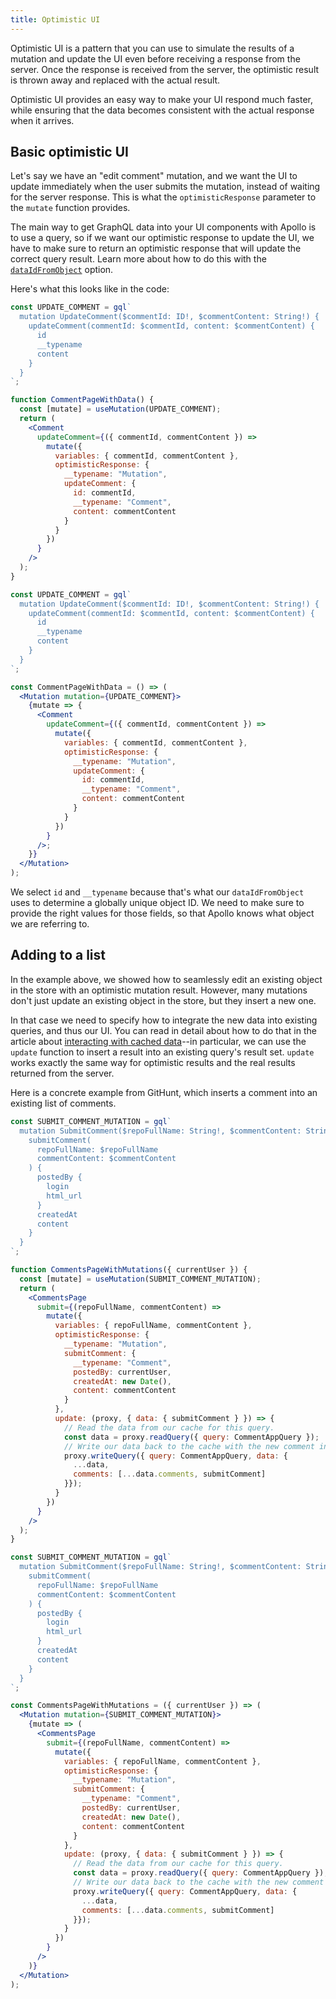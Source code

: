 ```yaml
---
title: Optimistic UI
---
```


Optimistic UI is a pattern that you can use to simulate the results of a mutation and update the UI even before receiving a response from the server. Once the response is received from the server, the optimistic result is thrown away and replaced with the actual result.

Optimistic UI provides an easy way to make your UI respond much faster, while ensuring that the data becomes consistent with the actual response when it arrives.

## Basic optimistic UI

Let's say we have an "edit comment" mutation, and we want the UI to update immediately when the user submits the mutation, instead of waiting for the server response. This is what the `optimisticResponse` parameter to the `mutate` function provides.

The main way to get GraphQL data into your UI components with Apollo is to use a query, so if we want our optimistic response to update the UI, we have to make sure to return an optimistic response that will update the correct query result. Learn more about how to do this with the [`dataIdFromObject`](../caching/cache-configuration/#data-normalization) option.

Here's what this looks like in the code:

<MultiCodeBlock>
<div data-language="hooks-js">

```jsx
const UPDATE_COMMENT = gql`
  mutation UpdateComment($commentId: ID!, $commentContent: String!) {
    updateComment(commentId: $commentId, content: $commentContent) {
      id
      __typename
      content
    }
  }
`;

function CommentPageWithData() {
  const [mutate] = useMutation(UPDATE_COMMENT);
  return (
    <Comment
      updateComment={({ commentId, commentContent }) =>
        mutate({
          variables: { commentId, commentContent },
          optimisticResponse: {
            __typename: "Mutation",
            updateComment: {
              id: commentId,
              __typename: "Comment",
              content: commentContent
            }
          }
        })
      }
    />
  );
}
```

</div>
<div data-language="js">

```jsx
const UPDATE_COMMENT = gql`
  mutation UpdateComment($commentId: ID!, $commentContent: String!) {
    updateComment(commentId: $commentId, content: $commentContent) {
      id
      __typename
      content
    }
  }
`;

const CommentPageWithData = () => (
  <Mutation mutation={UPDATE_COMMENT}>
    {mutate => {
      <Comment
        updateComment={({ commentId, commentContent }) =>
          mutate({
            variables: { commentId, commentContent },
            optimisticResponse: {
              __typename: "Mutation",
              updateComment: {
                id: commentId,
                __typename: "Comment",
                content: commentContent
              }
            }
          })
        }
      />;
    }}
  </Mutation>
);
```

</div>
</MultiCodeBlock>

We select `id` and `__typename` because that's what our `dataIdFromObject` uses to determine a globally unique object ID. We need to make sure to provide the right values for those fields, so that Apollo knows what object we are referring to.

## Adding to a list

In the example above, we showed how to seamlessly edit an existing object in the store with an optimistic mutation result. However, many mutations don't just update an existing object in the store, but they insert a new one.

In that case we need to specify how to integrate the new data into existing queries, and thus our UI. You can read in detail about how to do that in the article about [interacting with cached data](../caching/cache-interaction/)--in particular, we can use the `update` function to insert a result into an existing query's result set. `update` works exactly the same way for optimistic results and the real results returned from the server.

Here is a concrete example from GitHunt, which inserts a comment into an existing list of comments.

<MultiCodeBlock>
<div data-language="hooks-js">

```jsx
const SUBMIT_COMMENT_MUTATION = gql`
  mutation SubmitComment($repoFullName: String!, $commentContent: String!) {
    submitComment(
      repoFullName: $repoFullName
      commentContent: $commentContent
    ) {
      postedBy {
        login
        html_url
      }
      createdAt
      content
    }
  }
`;

function CommentsPageWithMutations({ currentUser }) {
  const [mutate] = useMutation(SUBMIT_COMMENT_MUTATION);
  return (
    <CommentsPage
      submit={(repoFullName, commentContent) =>
        mutate({
          variables: { repoFullName, commentContent },
          optimisticResponse: {
            __typename: "Mutation",
            submitComment: {
              __typename: "Comment",
              postedBy: currentUser,
              createdAt: new Date(),
              content: commentContent
            }
          },
          update: (proxy, { data: { submitComment } }) => {
            // Read the data from our cache for this query.
            const data = proxy.readQuery({ query: CommentAppQuery });
            // Write our data back to the cache with the new comment in it
            proxy.writeQuery({ query: CommentAppQuery, data: {
              ...data,
              comments: [...data.comments, submitComment]
            }});
          }
        })
      }
    />
  );
}
```

</div>
<div data-language="js">

```jsx
const SUBMIT_COMMENT_MUTATION = gql`
  mutation SubmitComment($repoFullName: String!, $commentContent: String!) {
    submitComment(
      repoFullName: $repoFullName
      commentContent: $commentContent
    ) {
      postedBy {
        login
        html_url
      }
      createdAt
      content
    }
  }
`;

const CommentsPageWithMutations = ({ currentUser }) => (
  <Mutation mutation={SUBMIT_COMMENT_MUTATION}>
    {mutate => (
      <CommentsPage
        submit={(repoFullName, commentContent) =>
          mutate({
            variables: { repoFullName, commentContent },
            optimisticResponse: {
              __typename: "Mutation",
              submitComment: {
                __typename: "Comment",
                postedBy: currentUser,
                createdAt: new Date(),
                content: commentContent
              }
            },
            update: (proxy, { data: { submitComment } }) => {
              // Read the data from our cache for this query.
              const data = proxy.readQuery({ query: CommentAppQuery });
              // Write our data back to the cache with the new comment in it
              proxy.writeQuery({ query: CommentAppQuery, data: {
                ...data,
                comments: [...data.comments, submitComment]
              }});
            }
          })
        }
      />
    )}
  </Mutation>
);
```

</div>
</MultiCodeBlock>
